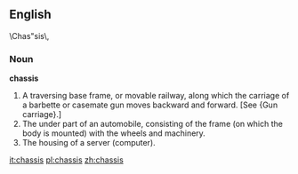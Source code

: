 ==English==

\Chas"sis\, 
===Noun===
'''chassis'''

#A traversing base frame, or movable railway, along which the carriage of a barbette or casemate gun moves backward and forward. [See {Gun carriage}.]
#The under part of an automobile, consisting of the frame (on which the body is mounted) with the wheels and machinery.
#The housing of a server (computer).

{{rfc|The definition needs to be reworked for the general case - a thing that supports; for cars, computers, etc.}}

[[it:chassis]]
[[pl:chassis]]
[[zh:chassis]]